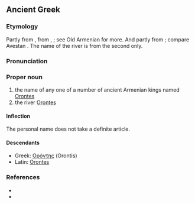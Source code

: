 ==Ancient Greek==
{{wikipedia|Orontid dynasty}}
{{wikipedia|Orontes River}}

===Etymology===
Partly from {{etyl|xme|grc}} {{recons|Arēvand|lang=xme|sc=Latn}}, from {{etyl|ira|grc}} {{term/t|und|sc=Latn|*Raivant-}}, {{recons|Rayivant-||possessing wealth|lang=und|sc=Latn}}; see Old Armenian {{term|Երուանդ|||sc=Armn|tr=Eruand|lang=xcl}} for more. And partly from {{etyl|xme|grc}} {{recons|Arvand|lang=xme|sc=Latn}}; compare Avestan {{term||aurvant-|swift|lang=ae}} {{rfscript|ae}}. The name of the river is from the second only.

===Pronunciation===
{{grc-ipa-rows|o|r|o'|nt|ee|s}}

===Proper noun===
{{grc-proper noun|Ὀρόντου|m|first|Orontēs|Οροντης}}

# the name of any one of a number of ancient Armenian kings named [[Orontes]]
# the river [[Orontes]]

====Inflection====
{{grc-decl-1st-M-eta-pax|form=M-sing|Ὀρόντ|Ὀρόντ|Ὀροντ}}
The personal name does not take a definite article.

====Descendants====
* Greek: [[Ορόντης]] (Orontis)
* Latin: [[Orontes]]

===References===
* {{grc-wh-page|1019}}
* {{R:xcl:Perikhanyan|page=7}}